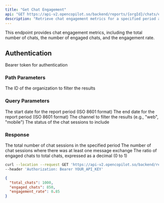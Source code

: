 ```yaml
---
title: "Get Chat Engagement"
api: "GET https://api-v2.opencopilot.so/backend/reports/{orgId}/chats/engagement"
description: "Retrieve chat engagement metrics for a specified period and organization"
---
```


This endpoint provides chat engagement metrics, including the total number of chats, the number of engaged chats, and the engagement rate.

## Authentication

<ParamField header="Authorization" type="string" required>
  Bearer token for authentication
</ParamField>

### Path Parameters

<ParamField path="orgId" type="string" required>
  The ID of the organization to filter the results
</ParamField>

### Query Parameters

<ParamField query="startDate" type="string" format="date">
  The start date for the report period (ISO 8601 format)
</ParamField>

<ParamField query="endDate" type="string" format="date">
  The end date for the report period (ISO 8601 format)
</ParamField>

<ParamField query="channel" type="string">
  The channel to filter the results (e.g., "web", "mobile")
</ParamField>

<ParamField query="status" type="number">
  The status of the chat sessions to include
</ParamField>

### Response

<ResponseField name="total_chats" type="number">
  The total number of chat sessions in the specified period
</ResponseField>

<ResponseField name="engaged_chats" type="number">
  The number of chat sessions where there was at least one message exchange
</ResponseField>

<ResponseField name="engagement_rate" type="number">
  The ratio of engaged chats to total chats, expressed as a decimal (0 to 1)
</ResponseField>

<RequestExample>

```bash Example Request
curl --location --request GET 'https://api-v2.opencopilot.so/backend/reports/chats/engagement?startDate=2023-01-01T00:00:00Z&endDate=2023-12-31T23:59:59Z&channel=web&status=1' \
--header 'Authorization: Bearer YOUR_API_KEY'
```

</RequestExample>

<ResponseExample>

```json Response
{
  "total_chats": 1000,
  "engaged_chats": 850,
  "engagement_rate": 0.85
}
```

</ResponseExample>